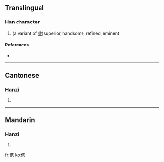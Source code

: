 ==Translingual==

===Han character===
{{Han char|rn=9|rad=人|as=10|sn=12|four=|canj=人人土尸 (OOGS)}}

# (a variant of [[俊]])superior, handsome, refined, eminent

====References====
* {{Han ref|kx=0114.051|hdz=10203.090|uh=347A|ud=13434}}

----

==Cantonese==

===Hanzi===
{{yue-hanzi|jyut=|y=jeui6, jeun3}}

# {{defn|Cantonese}}

----

==Mandarin==

===Hanzi===
{{cmn-hanzi|pin=[[jùn]] ([[jun4]])|wg=chün<sup>4</sup>}}

# {{defn|Mandarin}}

[[fr:㑺]]
[[ko:㑺]]